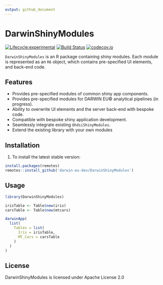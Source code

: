 ```yaml
---
output: github_document
---
```


# DarwinShinyModules

[![Lifecycle:experimental](https://img.shields.io/badge/lifecycle-experimental-orange.svg)](https://lifecycle.r-lib.org/articles/stages.html#experimental)
[![Build Status](https://github.com/darwin-eu/DarwinShinyModules/workflows/R-CMD-check/badge.svg)](https://github.com/darwin-eu/DarwinShinyModules/actions?query=workflow%3AR-CMD-check)
[![codecov.io](https://codecov.io/github/darwin-eu/DarwinShinyModules/coverage.svg?branch=main)](https://codecov.io/github/darwin-eu/DarwinShinyModules?branch=main)

`DarwinShinyModules` is an R package containing shiny modules. Each module is
represented as an `R6` object, which contains pre-specified UI elements, and
back-end code.

## Features
- Provides pre-specified modules of common shiny app components.
- Provides pre-specified modules for DARWIN EU© analytical pipelines (in progress).
- Ability to overwrite UI elements and the server back-end with bespoke code.
- Compatible with bespoke shiny application development.
- Seamlessly integrate existing `OhdsiShinyModules`.
- Extend the existing library with your own modules


## Installation
1. To install the latest stable version:

```r
install.packages(remotes)
remotes::install_github('darwin-eu-dev/DarwinShinyModules')
```


## Usage
```r
library(DarwinShinyModules)

irisTable <- Table$new(iris)
carsTable <- Table$new(mtcars)

darwinApp(
  list(
    Tables = list(
      Iris = irisTable,
      MT_Cars = carsTable
    )
  )
)
```

## License
DarwinShinyModules is licensed under Apache License 2.0

